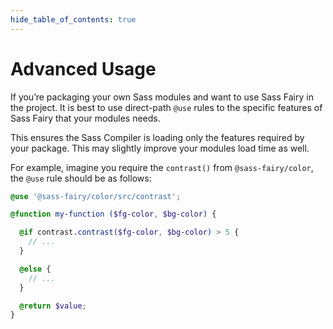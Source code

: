 ```yaml
---
hide_table_of_contents: true
---
```


# Advanced Usage

If you’re packaging your own Sass modules and want to use Sass Fairy in the project. It is best to use direct-path `@use` rules to the specific features of Sass Fairy that your modules needs.

This ensures the Sass Compiler is loading only the features required by your package. This may slightly improve your modules load time as well.

For example, imagine you require the `contrast()` from `@sass-fairy/color`, the `@use` rule should be as follows:

```scss
@use '@sass-fairy/color/src/contrast';

@function my-function ($fg-color, $bg-color) {

  @if contrast.contrast($fg-color, $bg-color) > 5 {
    // ...
  }

  @else {
    // ...
  }

  @return $value;
}
```
